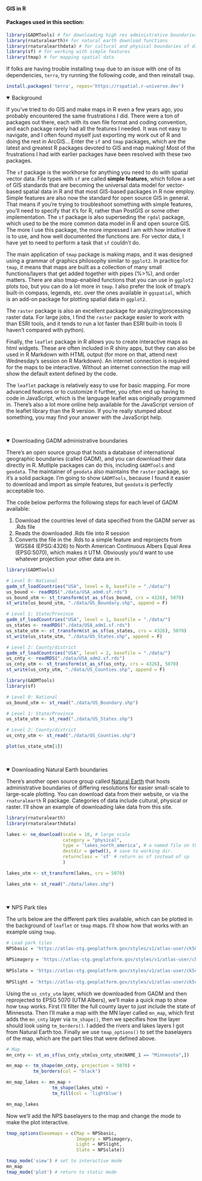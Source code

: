 #### GIS in R
<h4>Packages used in this section:</h4>
```r
library(GADMTools) # for downloading high res administrative boundaries
library(rnaturalearth)# for natural earth download functions
library(rnaturalearthdata) # for cultural and physical boundaries of diff. res.
library(sf) # for working with simple features
library(tmap) # for mapping spatial data
```

If folks are having trouble installing `tmap` due to an issue with one of its dependencies, `terra`, try running the following code, and then reinstall `tmap`. 

```r
install.packages('terra', repos='https://rspatial.r-universe.dev')
```

<details open><summary class = 'drop'>Background</summary>
If you've tried to do GIS and make maps in R even a few years ago, you probably encountered the same frustrations I did. There were a ton of packages out there, each with its own file format and coding convention, and each package rarely had all the features I needed. It was not easy to navigate, and I often found myself just exporting my work out of R and doing the rest in ArcGIS... Enter the `sf` and `tmap` packages, which are the latest and greatest R packages devoted to GIS and map making! Most of the frustrations I had with earlier packages have been resolved with these two packages.

The `sf` package is the workhorse for anything you need to do with spatial vector data. File types with `sf` are called <b>simple features</b>, which follow a set of GIS standards that are becoming the universal data model for vector-based spatial data in R and that most GIS-based packages in R now employ. Simple features are also now the standard for open source GIS in general. That means if you're trying to troubleshoot something with simple features, you'll need to specify that it's for R, rather than PostGIS or some other implementation. The `sf` package is also superseding the `rgdal` package, which used to be the more common data model in R and open source GIS. The more I use this package, the more impressed I am with how intuitive it is to use, and how well documented the functions are. For vector data, I have yet to need to perform a task that `sf` couldn't do.

The main application of `tmap` package is making maps, and it was designed using a grammar of graphics philosophy similar to `ggplot2`. In practice for `tmap`, it means that maps are built as a collection of many small functions/layers that get added together with pipes (%>%), and order matters. There are also tmap-enabled functions that you can use in `ggplot2` plots too, but you can do a lot more in `tmap`. I also prefer the look of tmap's built-in compass, legends, etc. over the ones available in `ggspatial`, which is an add-on package for plotting spatial data in `ggplot2`.    

The `raster` package is also an excellent package for analyzing/processing raster data. For large jobs, I find the `raster` package easier to work with than ESRI tools, and it tends to run a lot faster than ESRI built-in tools (I haven't compared with python).   

Finally, the `leaflet` package in R allows you to create interactive maps as html widgets. These are often included in R shiny apps, but they can also be used in R Markdown with HTML output (for more on that, attend next Wednesday's session on R Markdown). An internet connection is required for the maps to be interactive. Without an internet connection the map will show the default extent defined by the code. 

The `leaflet` package is relatively easy to use for basic mapping. For more advanced features or to customize it further, you often end up having to code in JavaScript, which is the language leaflet was originally programmed in. There's also a lot more online help available for the JavaScript version of the leaflet library than the R version. If you're really stumped about something, you may find your answer with the JavaScript help.
</details>
<br>

<details open><summary class = 'drop'>Downloading GADM administrative boundaries </summary>
There's an open source group that hosts a database of international geographic boundaries (called GADM), and you can download their data directly in R. Mutliple packages can do this, including `GADMTools` and `geodata`. The maintainer of `geodata` also maintains the `raster` package, so it's a solid package. I'm going to show `GADMTools`, because I found it easier to download and import as simple features, but `geodata` is perfectly acceptable too. 

The code below performs the following steps for each level of GADM available:
<ol>
<li>Download the countries level of data specified from the GADM server as .Rds file</li>
<li>Reads the downloaded .Rds file into R session</li>
<li>Converts the file in the .Rds to a simple feature and reprojects from WGS84 (EPSG:4326) to North American Continuous Albers Equal Area (EPSG:5070), which makes it UTM. Obviously you'd want to use whatever projection your other data are in. </li>
</ol>
```r
library(GADMTools)

# Level 0: National
gadm_sf_loadCountries("USA", level = 0, basefile = "./data/")
us_bound <- readRDS("./data/USA_adm0.sf.rds")
us_bound_utm <- st_transform(st_as_sf(us_bound, crs = 4326), 5070)
st_write(us_bound_utm, "./data/US_Boundary.shp", append = F)

# Level 1: State/Province
gadm_sf_loadCountries("USA", level = 1, basefile = "./data/")
us_states <- readRDS("./data/USA_adm1.sf.rds")
us_state_utm <- st_transform(st_as_sf(us_states, crs = 4326), 5070)
st_write(us_state_utm, "./data/US_States.shp", append = F)

# Level 2: County/district
gadm_sf_loadCountries("USA", level = 2, basefile = "./data/")
us_cnty <- readRDS("./data/USA_adm2.sf.rds")
us_cnty_utm <- st_transform(st_as_sf(us_cnty, crs = 4326), 5070)
st_write(us_cnty_utm, "./data/US_Counties.shp", append = F)
```

```r
library(GADMTools)
library(sf)

# Level 0: National
us_bound_utm <- st_read("./data/US_Boundary.shp")

# Level 1: State/Province
us_state_utm <- st_read("./data/US_States.shp")

# Level 2: County/district
us_cnty_utm <- st_read("./data/US_Counties.shp")
```

```r
plot(us_state_utm[1])
```
</details>
<br>

<details open><summary class = 'drop'>Downloading Natural Earth boundaries </summary>
There's another open source group called <a href = "https://www.naturalearthdata.com/">Natural Earth</a> that hosts administrative boundaries of differing resolutions for easier small-scale to large-scale plotting. You can download data from their website, or via the `rnaturalearth` R package. Categories of data include cultural, physical or raster. I'll show an example of downloading lake data from this site. 

```r
library(rnaturalearth)
library(rnaturalearthdata)

lakes <- ne_download(scale = 10, # large scale
                     category = "physical",
                     type = 'lakes_north_america', # a named file on their website
                     destdir = getwd(), # save to working dir.
                     returnclass = 'sf' # return as sf instead of sp
                     )

lakes_utm <- st_transform(lakes, crs = 5070)
```

```r
lakes_utm <- st_read("./data/lakes.shp")
```

</details>
</br>

<details open><summary class = 'drop'>NPS Park tiles</summary>
The urls below are the different park tiles available, which can be plotted in the background of `leaflet` or `tmap` maps. I'll show how that works with an example using `tmap`.
```r
# Load park tiles
NPSbasic = 'https://atlas-stg.geoplatform.gov/styles/v1/atlas-user/ck58pyquo009v01p99xebegr9/tiles/256/{z}/{x}/{y}@2x?access_token=pk.eyJ1IjoiYXRsYXMtdXNlciIsImEiOiJjazFmdGx2bjQwMDAwMG5wZmYwbmJwbmE2In0.lWXK2UexpXuyVitesLdwUg'
  
NPSimagery = 'https://atlas-stg.geoplatform.gov/styles/v1/atlas-user/ck72fwp2642dv07o7tbqinvz4/tiles/256/{z}/{x}/{y}@2x?access_token=pk.eyJ1IjoiYXRsYXMtdXNlciIsImEiOiJjazFmdGx2bjQwMDAwMG5wZmYwbmJwbmE2In0.lWXK2UexpXuyVitesLdwUg'
  
NPSslate = 'https://atlas-stg.geoplatform.gov/styles/v1/atlas-user/ck5cpvc2e0avf01p9zaw4co8o/tiles/256/{z}/{x}/{y}@2x?access_token=pk.eyJ1IjoiYXRsYXMtdXNlciIsImEiOiJjazFmdGx2bjQwMDAwMG5wZmYwbmJwbmE2In0.lWXK2UexpXuyVitesLdwUg'
  
NPSlight = 'https://atlas-stg.geoplatform.gov/styles/v1/atlas-user/ck5cpia2u0auf01p9vbugvcpv/tiles/256/{z}/{x}/{y}@2x?access_token=pk.eyJ1IjoiYXRsYXMtdXNlciIsImEiOiJjazFmdGx2bjQwMDAwMG5wZmYwbmJwbmE2In0.lWXK2UexpXuyVitesLdwUg'
```

Using the `us_cnty_utm` layer, which we downloaded from GADM and then reprojected to EPSG 5070 (UTM Albers), we'll make a quick map to show how `tmap` works. First I'll filter the full county layer to just include the state of Minnesota. Then I'll make a map with the MN layer called `mn_map`, which first adds the `mn_cnty` layer via `tm_shape()`, then we specifies how the layer should look using `tm_borders()`. I added the rivers and lakes layers I got from Natural Earth too. Finally we use `tmap_options()` to set the baselayers of the map, which are the part tiles that were defined above. 

```r
# Map 
mn_cnty <- st_as_sf(us_cnty_utm[us_cnty_utm$NAME_1 == "Minnesota",])

mn_map <- tm_shape(mn_cnty, projection = 5070) +
          tm_borders(col = "black") 

mn_map_lakes <- mn_map + 
                 tm_shape(lakes_utm) +
                 tm_fill(col = 'lightblue') 

mn_map_lakes 
```

Now we'll add the NPS baselayers to the map and change the mode to make the plot interactive. 

```r
tmap_options(basemaps = c(Map = NPSbasic,
                          Imagery = NPSimagery,
                          Light = NPSlight,
                          Slate = NPSslate))

tmap_mode('view') # set to interactive mode
mn_map
tmap_mode('plot') # return to static mode
```


